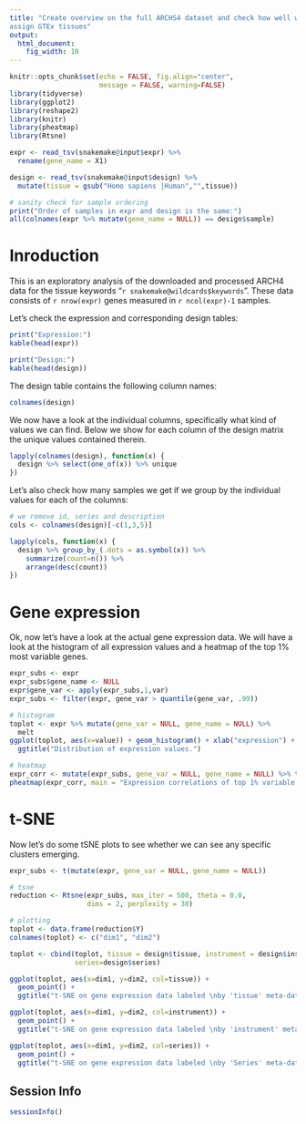 ---
title: "Create overview on the full ARCHS4 dataset and check how well we can
assign GTEx tissues"
output:
  html_document:
    fig_width: 10
---

```{r libraries}
knitr::opts_chunk$set(echo = FALSE, fig.align="center",
                      message = FALSE, warning=FALSE)
library(tidyverse)
library(ggplot2)
library(reshape2)
library(knitr)
library(pheatmap)
library(Rtsne)

expr <- read_tsv(snakemake@input$expr) %>%
  rename(gene_name = X1)

design <- read_tsv(snakemake@input$design) %>%
  mutate(tissue = gsub("Homo sapiens |Human","",tissue))

# sanity check for sample ordering
print("Order of samples in expr and design is the same:")
all(colnames(expr %>% mutate(gene_name = NULL)) == design$sample)

```
# Inroduction

This is an exploratory analysis of the downloaded and processed ARCH4 data for
the tissue keywords "`r snakemake@wildcards$keywords`".
These data consists of `r nrow(expr)` genes measured in `r ncol(expr)-1` samples.

Let's check the expression and corresponding design tables:

```{r load_data}

print("Expression:")
kable(head(expr))

print("Design:")
kable(head(design))
```

The design table contains the following column names:
```{r design_cols}
colnames(design)
```

We now have a look at the individual columns, specifically what kind of values
we can find.
Below we show for each column of the design matrix the unique values contained
therein.

```{r values_by_cols}
lapply(colnames(design), function(x) {
  design %>% select(one_of(x)) %>% unique
})
```

Let's also check how many samples we get if we group by the individual values
for each of the columns:

```{r samples_by_groups}
# we remove id, series and description
cols <- colnames(design)[-c(1,3,5)]

lapply(cols, function(x) {
  design %>% group_by_(.dots = as.symbol(x)) %>%
    summarize(count=n()) %>%
    arrange(desc(count))
})

```

# Gene expression

Ok, now let's have a look at the actual gene expression data.
We will have a look at the histogram of all expression values and a heatmap
of the top 1% most variable genes.

```{r expression_overview}
expr_subs <- expr
expr_subs$gene_name <- NULL
expr$gene_var <- apply(expr_subs,1,var)
expr_subs <- filter(expr, gene_var > quantile(gene_var, .99))

# histogram
toplot <- expr %>% mutate(gene_var = NULL, gene_name = NULL) %>%
  melt
ggplot(toplot, aes(x=value)) + geom_histogram() + xlab("expression") +
  ggtitle("Distribution of expression values.")

# heatmap
expr_corr <- mutate(expr_subs, gene_var = NULL, gene_name = NULL) %>% t %>% cor
pheatmap(expr_corr, main = "Expression correlations of top 1% variable genes.")

```

# t-SNE
Now let's do some tSNE plots to see whether we can see any specific clusters emerging.

```{r tsne}

expr_subs <- t(mutate(expr, gene_var = NULL, gene_name = NULL))

# tsne
reduction <- Rtsne(expr_subs, max_iter = 500, theta = 0.0,
                   dims = 2, perplexity = 30)

# plotting
toplot <- data.frame(reduction$Y)
colnames(toplot) <- c("dim1", "dim2")

toplot <- cbind(toplot, tissue = design$tissue, instrument = design$instrument,
                series=design$series)

ggplot(toplot, aes(x=dim1, y=dim2, col=tissue)) +
  geom_point() +
  ggtitle("t-SNE on gene expression data labeled \nby 'tissue' meta-data information")

ggplot(toplot, aes(x=dim1, y=dim2, col=instrument)) +
  geom_point() +
  ggtitle("t-SNE on gene expression data labeled \nby 'instrument' meta-data information")

ggplot(toplot, aes(x=dim1, y=dim2, col=series)) +
  geom_point() +
  ggtitle("t-SNE on gene expression data labeled \nby 'Series' meta-data information")

```


## Session Info
```{r}
sessionInfo()
```
